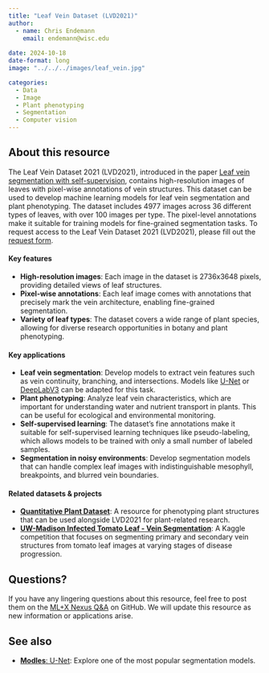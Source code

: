 ```yaml
---
title: "Leaf Vein Dataset (LVD2021)"
author: 
  - name: Chris Endemann
    email: endemann@wisc.edu
    
date: 2024-10-18
date-format: long
image: "../../../images/leaf_vein.jpg"

categories: 
  - Data
  - Image
  - Plant phenotyping
  - Segmentation
  - Computer vision
---
```


## About this resource
The Leaf Vein Dataset 2021 (LVD2021), introduced in the paper [Leaf vein segmentation with self-supervision](https://www.sciencedirect.com/science/article/abs/pii/S0168169922006603), contains high-resolution images of leaves with pixel-wise annotations of vein structures. This dataset can be used to develop machine learning models for leaf vein segmentation and plant phenotyping. The dataset includes 4977 images across 36 different types of leaves, with over 100 images per type. The pixel-level annotations make it suitable for training models for fine-grained segmentation tasks. To request access to the Leaf Vein Dataset 2021 (LVD2021), please fill out the [request form](https://docs.google.com/forms/d/e/1FAIpQLSflrJTabnsFd7KjLpu4yBJkKg2yimDdjrYU3Hmd_gJiKstXxQ/viewform). 

#### Key features
- **High-resolution images**: Each image in the dataset is 2736x3648 pixels, providing detailed views of leaf structures.
- **Pixel-wise annotations**: Each leaf image comes with annotations that precisely mark the vein architecture, enabling fine-grained segmentation.
- **Variety of leaf types**: The dataset covers a wide range of plant species, allowing for diverse research opportunities in botany and plant phenotyping.

#### Key applications 
- **Leaf vein segmentation**: Develop models to extract vein features such as vein continuity, branching, and intersections. Models like [U-Net](https://arxiv.org/abs/1505.04597) or [DeepLabV3](https://arxiv.org/abs/1706.05587) can be adapted for this task.
- **Plant phenotyping**: Analyze leaf vein characteristics, which are important for understanding water and nutrient transport in plants. This can be useful for ecological and environmental monitoring.
- **Self-supervised learning**: The dataset's fine annotations make it suitable for self-supervised learning techniques like pseudo-labeling, which allows models to be trained with only a small number of labeled samples.
- **Segmentation in noisy environments**: Develop segmentation models that can handle complex leaf images with indistinguishable mesophyll, breakpoints, and blurred vein boundaries.

#### Related datasets & projects
- **[Quantitative Plant Dataset](https://www.quantitative-plant.org/dataset)**: A resource for phenotyping plant structures that can be used alongside LVD2021 for plant-related research.
- **[UW-Madison Infected Tomato Leaf - Vein Segmentation](https://www.kaggle.com/competitions/infected-tomato-leaf-vein-segmentation)**: A Kaggle competition that focuses on segmenting primary and secondary vein structures from tomato leaf images at varying stages of disease progression.

## Questions?
If you have any lingering questions about this resource, feel free to post them on the [ML+X Nexus Q&A](https://github.com/UW-Madison-DataScience/ML-X-Nexus/discussions/categories/q-a) on GitHub. We will update this resource as new information or applications arise.

## See also
- [**Modles**: U-Net](https://uw-madison-datascience.github.io/ML-X-Nexus/Toolbox/Models/UNET.html): Explore one of the most popular segmentation models.
